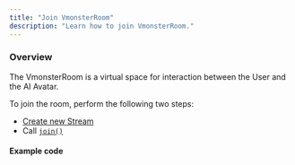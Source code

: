 ```yaml
---
title: "Join VmonsterRoom"
description: "Learn how to join VmonsterRoom."
---
```



### Overview

The VmonsterRoom is a virtual space for interaction between the User and the AI Avatar.

To join the room, perform the following two steps:

- [Create new Stream](/pages/create_New_Stream)
- Call [`join()`](/pages/instance_Methods#join)

#### Example code

<JoinRoomSnippet />
